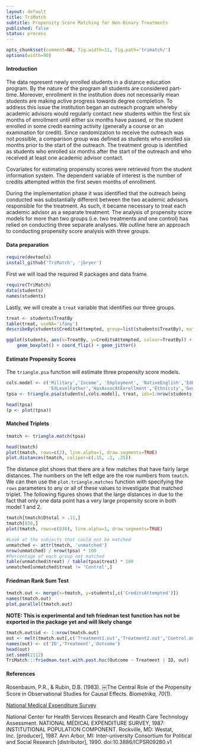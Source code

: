 ```yaml
---
layout: default	
title: TriMatch
subtitle: Propensity Score Matching for Non-Binary Treatments
published: false
status: process
---
```

```r
opts_chunk$set(comment=NA, fig.width=11, fig.path='trimatch/')
options(width=90)
```

#### Introduction

The data represent newly enrolled students in a distance education program. By the nature of the program all students are considered part-time. Moreover, enrollment in the institution does not necessarily mean students are making active progress towards degree completion. To address this issue the institution began an outreach program whereby academic advisors would regularly contact new students within the first six months of enrollment until either six months have passed, or the student enrolled in some credit earning activity (generally a course or an examination for credit). Since randomization to receive the outreach was not possible, a comparison group was defined as students who enrolled six months prior to the start of the outreach. The treatment group is identified as students who enrolled six months after the start of the outreach and who received at least one academic advisor contact. 

Covariates for estimating propensity scores were retrieved from the student information system. The dependent variable of interest is the number of credits attempted within the first seven months of enrollment.

During the implementation phase it was identified that the outreach being conducted was substantially different between the two academic advisors responsible for the treatment. As such, it became necessary to treat each academic advisor as a separate treatment. The analysis of propensity score models for more than two groups (i.e. two treatments and one control) has relied on conducting three separate analyses. We outline here an approach to conducting propensity score analysis with three groups. 

#### Data preparation

```r
require(devtools)
install_github('TriMatch', 'jbryer')
```

First we will load the required R packages and data frame.

```r
require(TriMatch)
data(students)
names(students)
```


Lastly, we will create a `treat` variable that identifies our three groups.

```r
treat <- students$TreatBy
table(treat, useNA='ifany')
describeBy(students$CreditsAttempted, group=list(students$TreatBy), mat=TRUE, skew=FALSE)
```

```r
ggplot(students, aes(x=TreatBy, y=CreditsAttempted, colour=TreatBy)) + 
	geom_boxplot() + coord_flip() + geom_jitter()
```

#### Estimate Propensity Scores

The `triangle.psa` function will estimate three propensity score models.

```r
cols.model <- c('Military','Income', 'Employment', 'NativeEnglish','EdLevelMother',
				'EdLevelFather','HasAssocAtEnrollment','Ethnicity','Gender','Age')
tpsa <- triangle.psa(students[,cols.model], treat, ids=1:nrow(students))
```


```r
head(tpsa)
(p <- plot(tpsa))
```

#### Matched Triplets

```r
tmatch <- triangle.match(tpsa)
```

```r
head(tmatch)
plot(tmatch, rows=c(2), line.alpha=1, draw.segments=TRUE)
plot.distances(tmatch, caliper=c(.15, .2, .25))
```

The distance plot shows that there are a few matches that have fairly large distances. The numbers on the left edge are the row numbers from `tmatch`. We can then use the `plot.triangle.matches` function with specifying the `rows` parameters to any or all of these values to investigate that matched triplet. The following figures shows that the large distances in due to the fact that only one data point has a very large propensity score in both model 1 and 2.

```r
tmatch[tmatch$Dtotal > .11,]
tmatch[838,]
plot(tmatch, rows=c(838), line.alpha=1, draw.segments=TRUE)
```

```r
#Look at the subjects that could not be matched
unmatched <- attr(tmatch, 'unmatched')
nrow(unmatched) / nrow(tpsa) * 100
#Percentage of each group not matched
table(unmatched$treat) / table(tpsa$treat) * 100 
unmatched[unmatched$treat != 'Control',]
```

#### Friedman Rank Sum Test

```r
tmatch.out <- merge(x=tmatch, y=students[,c('CreditsAttempted')])
names(tmatch.out)
plot.parallel(tmatch.out)
```

**NOTE: This is experimental and teh friedman test function has not be exported in the package yet and will likely change**
```r
tmatch.out$id <- 1:nrow(tmatch.out)
out <- melt(tmatch.out[,c('Treatment1.out','Treatment2.out','Control.out','id')],id.vars='id')
names(out) <- c('ID','Treatment','Outcome')
head(out)
set.seed(2112)
TriMatch:::friedman.test.with.post.hoc(Outcome ~ Treatment | ID, out)
```


#### References

Rosenbaum, P.R., & Rubin, D.B. (1983). ￼The Central Role of the Propensity Score in Observational Studies for Causal Effects. *Biometrika, 70*(1).

[National Medical Expenditure Survey](http://dx.doi.org/10.3886/ICPSR09280.v1)

National Center for Health Services Research and Health Care Technology Assessment. NATIONAL MEDICAL EXPENDITURE SURVEY, 1987: INSTITUTIONAL POPULATION COMPONENT. Rockville, MD: Westat, Inc. [producer], 1987. Ann Arbor, MI: Inter-university Consortium for Political and Social Research [distributor], 1990. doi:10.3886/ICPSR09280.v1
